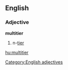 ==English==
{{wikipedia}}
===Adjective===
'''multitier'''
#n-[[tier]]

[[Category:English adjectives]]

[[hu:multitier]]